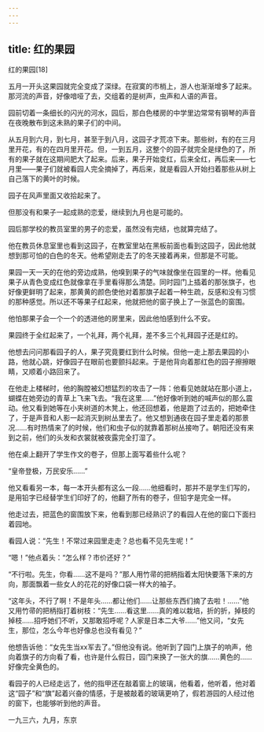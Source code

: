 ```yaml
---
---
---
```

title: 红的果园
---




红的果园[18]



五月一开头这果园就完全变成了深绿。在寂寞的市梢上，游人也渐渐增多了起来。那河流的声音，好像喑哑了去，交组着的是树声，虫声和人语的声音。

园前切着一条细长的闪光的河水，园后，那白色楼房的中学里边常常有钢琴的声音在夜晚散布到这未熟的果子们的中间。

从五月到六月，到七月，甚至于到八月，这园子才荒凉下来。那些树，有的在三月里开花，有的在四月里开花。但，一到五月，这整个的园子就完全是绿色的了，所有的果子就在这期间肥大了起来。后来，果子开始变红，后来全红，再后来——七月里——果子们就被看园人完全摘掉了，再后来，就是看园人开始扫着那些从树上自己落下的黄叶的时候。

园子在风声里面又收拾起来了。

但那没有和果子一起成熟的恋爱，继续到九月也是可能的。

园后那学校的教员室里的男子的恋爱，虽然没有完结，也就算完结了。

他在教员休息室里也看到这园子，在教室里站在黑板前面也看到这园子，因此他就想到那可怕的白色的冬天。他希望刚走去了的冬天接着再来，但那是不可能。

果园一天一天的在他的旁边成熟，他嗅到果子的气味就像坐在园里的一样。他看见果子从青色变成红色就像拿在手里看得那么清楚。同时园门上插着的那张旗子，也好像更鲜明了起来，那黄黄的颜色使他对着那旗子起着一种生疏，反感和没有习惯的那种感觉。所以还不等果子红起来，他就把他的窗子换上了一张蓝色的窗围。

他怕那果子会一个一个的透进他的房里来，因此他怕感到什么不安。

果园终于全红起来了，一个礼拜，两个礼拜，差不多三个礼拜园子还是红的。

他想去问问那看园子的人，果子究竟要红到什么时候。但他一走上那去果园的小路，他就心跳，好像园子在眼前也要颤抖起来。于是他背向着那红色的园子擦擦眼睛，又顺着小路回来了。

在他走上楼梯时，他的胸膛被幻想猛烈的攻击了一阵：他看见她就站在那小道上，蝴蝶在她旁边的青草上飞来飞去。“我在这里……”他好像听到她的喊声似的那么震动。他又看到她等在小夹树道的木凳上，他还回想着，他是跑了过去的，把她牵住了，于是声音和人影一起消灭到树丛里去了。他又想到通夜在园子里走着的那景况……有时热情来了的时候，他们和虫子似的就靠着那树丛接吻了。朝阳还没有来到之前，他们的头发和衣裳就被夜露完全打湿了。

他在桌上翻开了学生作文的卷子，但那上面写着些什么呢？

“皇帝登极，万民安乐……”

他又看看另一本，每一本开头都有这么一段……他细看时，那并不是学生们写的，是用铅字已经替学生们印好了的，他翻了所有的卷子，但铅字是完全一样。

他走过去，把蓝色的窗围放下来，他看到那已经熟识了的看园人在他的窗口下面扫着园地。

看园人说：“先生！不常过来园里走走？总也看不见先生呢！”

“嗯！”他点着头：“怎么样？市价还好？”

“不行啦。先生，你看……这不是吗？”那人用竹帚的把柄指着太阳快要落下来的方向，那面飘着一些女人的花花的好像口袋一样大的袖子。

“这年头，不行了啊！不是年头……都让他们……让那些东西们摘了去啦！……”他又用竹帚的把柄指打着树枝：“先生……看这里……真的难以栽培，折的折，掉枝的掉枝……招呼她们不听，又那敢招呼呢？人家是日本二大爷……”他又问，“女先生，那位，怎么今年也好像总也没有看见？”

他想告诉他：“女先生当xx军去了。”但他没有说。他听到了园门上旗子的响声，他向着旗子的方向看了看，也许是什么假日，园门来换了一张大的旗……黄色的……好像完全黄色的。

看园子的人已经走远了，他的指甲还在敲着窗上的玻璃，他看着，他听着，他对着这“园子”和“旗”起着兴奋的情感，于是被敲着的玻璃更响了，假若游园的人经过他的窗下，也能够听到他的声音。

一九三六，九月，东京